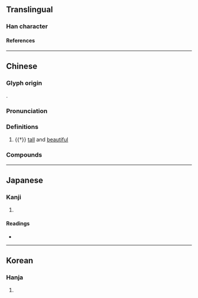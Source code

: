 {{character info/new}}
==Translingual==

===Han character===
{{Han char|rn=38|rad=女|as=07|sn=10|four=41411|canj=VMVM|ids=⿰女巠}}

====References====
{{Han ref|kx=0262.170|dkj=06305|dj=0529.070|hdz=21050.150|uh=5A19}}

----

==Chinese==
{{zh-forms|s=𫰛}}

===Glyph origin===
{{Han etym}}
{{Han compound|女|巠|ls=psc|c1=s|c2=p|t1=woman}}.

===Pronunciation===
{{zh-pron
|m=xíng
|c=jing4
|mc=y
|oc=y
|cat=a
}}

===Definitions===
{{zh-hanzi}}

# {{†}} {{lb|zh|of a girl}} [[tall]] and [[beautiful]]

===Compounds===
{{zh-der|娙娥|娙何}}

----

==Japanese==

===Kanji===
{{ja-kanji|grade=|rs=女07}}

# {{rfdef|ja|sort=女07}}

====Readings====
* {{ja-readings|on=[[ごう]] (gō), [[ぎょう]] (gyō), [[こう]] (kō), [[けい]] (kei)|kun=[[すらりとしてみめよい]] (suraritoshitemimeyoi), [[はしたあめ]] (hashitaame)}}

----

==Korean==

===Hanja===
{{ko-hanja|hangeul=형|rv=hyeong|mr=hyŏng}}

# {{rfdef|ko|sort=女07}}
